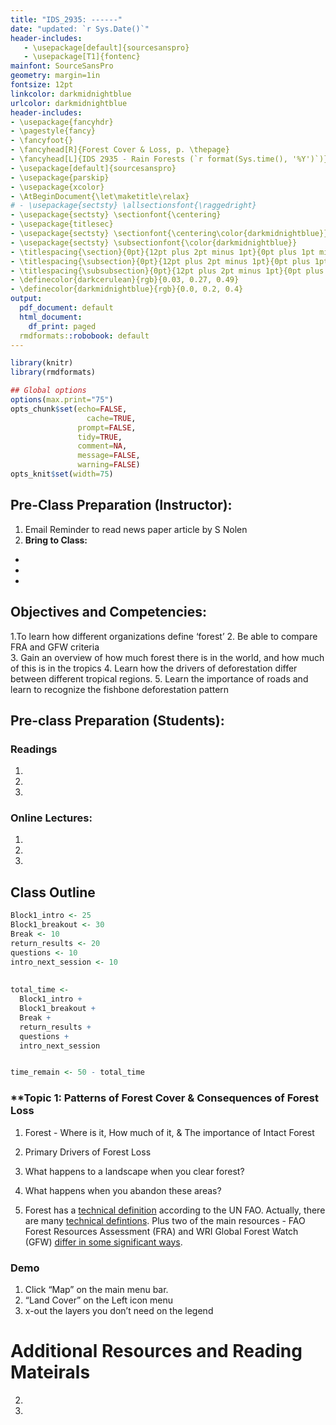 ```yaml
---
title: "IDS_2935: ------"
date: "updated: `r Sys.Date()`"
header-includes:
   - \usepackage[default]{sourcesanspro}
   - \usepackage[T1]{fontenc}
mainfont: SourceSansPro
geometry: margin=1in
fontsize: 12pt
linkcolor: darkmidnightblue
urlcolor: darkmidnightblue
header-includes:
- \usepackage{fancyhdr}
- \pagestyle{fancy}
- \fancyfoot{}
- \fancyhead[R]{Forest Cover & Loss, p. \thepage}
- \fancyhead[L]{IDS 2935 - Rain Forests (`r format(Sys.time(), '%Y')`)}
- \usepackage[default]{sourcesanspro}
- \usepackage{parskip}
- \usepackage{xcolor}
- \AtBeginDocument{\let\maketitle\relax}
# - \usepackage{sectsty} \allsectionsfont{\raggedright}
- \usepackage{sectsty} \sectionfont{\centering}
- \usepackage{titlesec}
- \usepackage{sectsty} \sectionfont{\centering\color{darkmidnightblue}}
- \usepackage{sectsty} \subsectionfont{\color{darkmidnightblue}}
- \titlespacing{\section}{0pt}{12pt plus 2pt minus 1pt}{0pt plus 1pt minus 1pt}
- \titlespacing{\subsection}{0pt}{12pt plus 2pt minus 1pt}{0pt plus 1pt minus 1pt}
- \titlespacing{\subsubsection}{0pt}{12pt plus 2pt minus 1pt}{0pt plus 1pt minus 1pt}
- \definecolor{darkcerulean}{rgb}{0.03, 0.27, 0.49}
- \definecolor{darkmidnightblue}{rgb}{0.0, 0.2, 0.4}
output:
  pdf_document: default
  html_document:
    df_print: paged
  rmdformats::robobook: default
---
```



```r
library(knitr)
library(rmdformats)

## Global options
options(max.print="75")
opts_chunk$set(echo=FALSE,
	             cache=TRUE,
               prompt=FALSE,
               tidy=TRUE,
               comment=NA,
               message=FALSE,
               warning=FALSE)
opts_knit$set(width=75)
```

## Pre-Class Preparation (Instructor):  

1. Email Reminder to read news paper article by S Nolen
2. **Bring to Class:**  
*
*
*

## Objectives and Competencies:   

1.To learn how different organizations define 'forest'
2. Be able to compare FRA and GFW criteria  
3. Gain an overview of how much forest there is in the world, and how much of this is in the tropics
4. Learn how the drivers of deforestation differ between different tropical regions.
5. Learn the importance of roads and learn to recognize the fishbone deforestation pattern


## Pre-class Preparation (Students):


### **Readings**
1.
2.
3.

### **Online Lectures:**  

1.
2.
3.
        

## Class Outline


```r

Block1_intro <- 25
Block1_breakout <- 30
Break <- 10
return_results <- 20
questions <- 10
intro_next_session <- 10
  
  
total_time <- 
  Block1_intro + 
  Block1_breakout + 
  Break + 
  return_results + 
  questions +
  intro_next_session 


time_remain <- 50 - total_time
```



<!-- ### **Topic 1 Overview: Paperless Data Collection** (`r t1_overview` min) -->

### **Topic 1: Patterns of Forest Cover & Consequences of Forest Loss

1) Forest - Where is it, How much of it, & The importance of Intact Forest
2) Primary Drivers of Forest Loss
3) What happens to a landscape when you clear forest?
4) What happens when you abandon these areas?


1) Forest has a [technical definition](https://unstats.un.org/sdgs/metadata/files/Metadata-15-01-01.pdf) according to the UN FAO. Actually, there are many [technical defintions](https://www.iucn.org/sites/dev/files/content/documents/primary-forest-report-final-march-2021.pdf). Plus two of the main resources - FAO Forest Resources Assessment (FRA) and WRI Global Forest Watch (GFW) [differ in some significant ways](https://www.wri.org/insights/insider-global-forest-watch-and-forest-resources-assessment-explained-5-graphics).  

### Demo

1. Click "Map" on the main menu bar.
2. "Land Cover" on the Left icon menu
3. x-out the layers you don't need on the legend

<!-- There are `r time_remain` min remaining that can be used to ----- -->

# Additional Resources and Reading Mateirals


2.
3.

